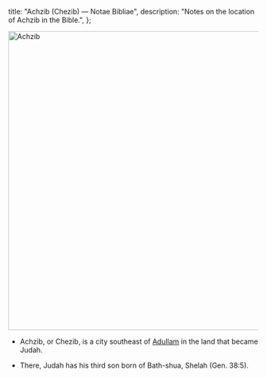   title: "Achzib (Chezib) — Notae Bibliae",
  description: "Notes on the location of Achzib in the Bible.",
};

<Initial text="Achzib (Chezib)"/>

<Image
  className="sepia rounded"
  src="/places/achzib.jpg"
  alt="Achzib"
  width="600"
  height="600"
/>

- Achzib, or Chezib, is a city southeast of [Adullam](/places/old-testament/genesis/adullam) in the land that became Judah.

- There, Judah has his third son born of Bath-shua, Shelah (Gen. 38:5).
